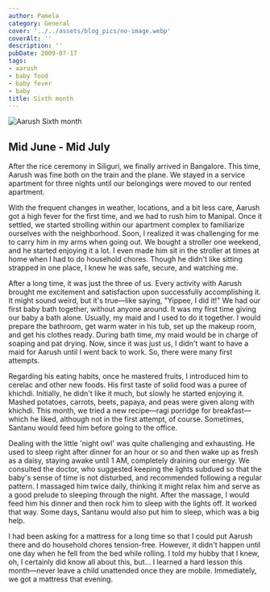 ```yaml
---
author: Pamela
category: General
cover: '../../assets/blog_pics/no-image.webp'
coverAlt: ''
description: ''
pubDate: 2009-07-17
tags:
- aarush
- baby food
- baby fever
- baby
title: Sixth month
---
```



<Image src={pic1} alt="Aarush Sixth month"/>

## Mid June - Mid July

After the rice ceremony in Siliguri, we finally arrived in Bangalore. This time, Aarush was fine both on the train and the plane. We stayed in a service apartment for three nights until our belongings were moved to our rented apartment.

With the frequent changes in weather, locations, and a bit less care, Aarush got a high fever for the first time, and we had to rush him to Manipal. Once it settled, we started strolling within our apartment complex to familiarize ourselves with the neighborhood. Soon, I realized it was challenging for me to carry him in my arms when going out. We bought a stroller one weekend, and he started enjoying it a lot. I even made him sit in the stroller at times at home when I had to do household chores. Though he didn't like sitting strapped in one place, I knew he was safe, secure, and watching me.

After a long time, it was just the three of us. Every activity with Aarush brought me excitement and satisfaction upon successfully accomplishing it. It might sound weird, but it's true—like saying, "Yippee, I did it!" We had our first baby bath together, without anyone around. It was my first time giving our baby a bath alone. Usually, my maid and I used to do it together. I would prepare the bathroom, get warm water in his tub, set up the makeup room, and get his clothes ready. During bath time, my maid would be in charge of soaping and pat drying. Now, since it was just us, I didn't want to have a maid for Aarush until I went back to work. So, there were many first attempts.

Regarding his eating habits, once he mastered fruits, I introduced him to cerelac and other new foods. His first taste of solid food was a puree of khichdi. Initially, he didn't like it much, but slowly he started enjoying it. Mashed potatoes, carrots, beets, papaya, and peas were given along with khichdi. This month, we tried a new recipe—ragi porridge for breakfast—which he liked, although not in the first attempt, of course. Sometimes, Santanu would feed him before going to the office.

Dealing with the little 'night owl' was quite challenging and exhausting. He used to sleep right after dinner for an hour or so and then wake up as fresh as a daisy, staying awake until 1 AM, completely draining our energy. We consulted the doctor, who suggested keeping the lights subdued so that the baby's sense of time is not disturbed, and recommended following a regular pattern. I massaged him twice daily, thinking it might relax him and serve as a good prelude to sleeping through the night. After the massage, I would feed him his dinner and then rock him to sleep with the lights off. It worked that way. Some days, Santanu would also put him to sleep, which was a big help.

I had been asking for a mattress for a long time so that I could put Aarush there and do household chores tension-free. However, it didn't happen until one day when he fell from the bed while rolling. I told my hubby that I knew, oh, I certainly did know all about this, but... I learned a hard lesson this month—never leave a child unattended once they are mobile. Immediately, we got a mattress that evening.